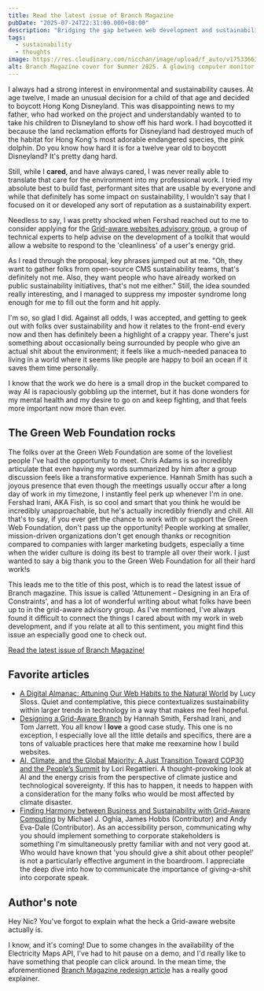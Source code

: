 ---
title: Read the latest issue of Branch Magazine
pubDate: "2025-07-24T22:31:00.000+08:00"
description: "Bridging the gap between web development and sustainability."
tags:
  - sustainability
  - thoughts
image: https://res.cloudinary.com/nicchan/image/upload/f_auto/v1753366393/branch.jpg
alt: Branch Magazine cover for Summer 2025. A glowing computer monitor with a golden planet floats in mid-air against a bright blue sky, suspended by thick green vines that wrap around the entire monitor.
---

I always had a strong interest in environmental and sustainability causes. At age twelve, I made an unusual decision for a child of that age and decided to boycott Hong Kong Disneyland. This was disappointing news to my father, who had worked on the project and understandably wanted to to take his children to Disneyland to show off his hard work. I had boycotted it because the land reclamation efforts for Disneyland had destroyed much of the habitat for Hong Kong's most adorable endangered species, the pink dolphin. Do you know how hard it is for a twelve year old to boycott Disneyland? It's pretty dang hard.

Still, while I **cared**, and have always cared, I was never really able to translate that care for the environment into my professional work. I tried my absolute best to build fast, performant sites that are usable by everyone and while that definitely has some impact on sustainability, I wouldn't say that I focused on it or developed any sort of reputation as a sustainability expert.

Needless to say, I was pretty shocked when Fershad reached out to me to consider applying for the [Grid-aware websites advisory group](https://www.thegreenwebfoundation.org/news/introducing-our-grid-aware-websites-project/), a group of technical experts to help advise on the development of a toolkit that would allow a website to respond to the 'cleanliness' of a user's energy grid.

As I read through the proposal, key phrases jumped out at me. "Oh, they want to gather folks from open-source CMS sustainability teams, that's definitely not me. Also, they want people who have already worked on public sustainability initiatives, that's not me either." Still, the idea sounded really interesting, and I managed to suppress my imposter syndrome long enough for me to fill out the form and hit apply.

I'm so, so glad I did. Against all odds, I was accepted, and getting to geek out with folks over sustainability and how it relates to the front-end every now and then has definitely been a highlight of a crappy year. There's just something about occasionally being surrounded by people who give an actual shit about the environment; it feels like a much-needed panacea to living in a world where it seems like people are happy to boil an ocean if it saves them time personally.

I know that the work we do here is a small drop in the bucket compared to way AI is rapaciously gobbling up the internet, but it has done wonders for my mental health and my desire to go on and keep fighting, and that feels more important now more than ever.

## The Green Web Foundation rocks

The folks over at the Green Web Foundation are some of the loveliest people I've had the opportunity to meet. Chris Adams is so incredibly articulate that even having my words summarized by him after a group discussion feels like a transformative experience. Hannah Smith has such a joyous presence that even though the meetings usually occur after a long day of work in my timezone, I instantly feel perk up whenever I'm in one. Fershad Irani, AKA Fish, is so cool and smart that you think he would be incredibly unapproachable, but he's actually incredibly friendly and chill. All that's to say, if you ever get the chance to work with or support the Green Web Foundation, don't pass up the opportunity! People working at smaller, mission-driven organizations don't get enough thanks or recognition compared to companies with larger marketing budgets, especially a time when the wider culture is doing its best to trample all over their work. I just wanted to say a big thank you to the Green Web Foundation for all their hard work!s

This leads me to the title of this post, which is to read the latest issue of Branch magazine. This issue is called 'Attunement – Designing in an Era of Constraints', and has a lot of wonderful writing about what folks have been up to in the grid-aware advisory group. As I've mentioned, I've always found it difficult to connect the things I cared about with my work in web development, and if you relate at all to this sentiment, you might find this issue an especially good one to check out.

<a class="button--ui" href="/services">
	<span class="button--ui__content">
		Read the latest issue of Branch Magazine!
	</span>
</a>

## Favorite articles

- [A Digital Almanac: Attuning Our Web Habits to the Natural World](https://branch.climateaction.tech/issues/issue-9/a-digital-almanac-attuning-our-web-habits-to-the-natural-world/) by Lucy Sloss. Quiet and contemplative, this piece contextualizes sustainability within larger trends in technology in a way that makes me feel hopeful.
- [Designing a Grid-Aware Branch](https://branch.climateaction.tech/issues/issue-9/designing-a-grid-aware-branch/) by Hannah Smith, Fershad Irani, and Tom Jarrett. You all know I **love** a good case study. This one is no exception, I especially love all the little details and specifics, there are a tons of valuable practices here that make me reexamine how I build websites.
- [AI, Climate, and the Global Majority: A Just Transition Toward COP30 and the People’s Summit](https://branch.climateaction.tech/issues/issue-9/ai-climate-and-the-global-majority-a-just-transition-towards-cop30-and-the-peoples-summit/) by Lori Regattieri. A thought-provoking look at AI and the energy crisis from the perspective of climate justice and technological sovereignty. If this has to happen, it needs to happen with a consideration for the many folks who would be most affected by climate disaster.
- [Finding Harmony between Business and Sustainability with Grid-Aware Computing](https://branch.climateaction.tech/issues/issue-9/finding-harmony-between-business-and-sustainability-with-grid-aware-computing/) by Michael J. Oghia, James Hobbs (Contributor) and Andy Eva-Dale (Contributor). As an accessibility person, communicating why you should implement something to corporate stakeholders is something I'm simultaneously pretty familiar with and not very good at. Who would have known that 'you should give a shit about other people!' is not a particularly effective argument in the boardroom. I appreciate the deep dive into how to communicate the importance of giving-a-shit into corporate speak.

## Author's note

Hey Nic? You've forgot to explain what the heck a Grid-aware website actually is.

I know, and it's coming! Due to some changes in the availability of the Electricity Maps API, I've had to hit pause on a demo, and I'd really like to have something that people can click around. In the mean time, the aforementioned [Branch Magazine redesign article](branch.climateaction.tech/issues/issue-9/designing-a-grid-aware-branch/) has a really good explainer.
